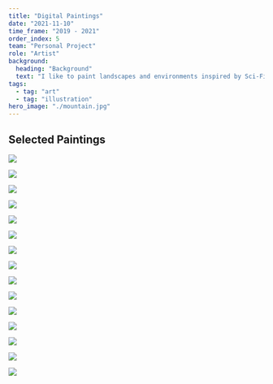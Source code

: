 ```yaml
---
title: "Digital Paintings"
date: "2021-11-10"
time_frame: "2019 - 2021"
order_index: 5
team: "Personal Project"
role: "Artist"
background:
  heading: "Background"
  text: "I like to paint landscapes and environments inspired by Sci-Fi and fantasy. I started using my iPad to paint back in 2019, and I haven't looked back. All work here was made in Procreate on iPad Pro with Apple Pencil."
tags:
  - tag: "art"
  - tag: "illustration"
hero_image: "./mountain.jpg"
---
```


<MdxLayout col="8" offset="0">

## Selected Paintings

</MdxLayout>

<MdxLayout col="6" offset="0">

![](./frog.jpg)

</MdxLayout>

<MdxLayout col="6" offset="0">

![](./montana-1.jpg)

</MdxLayout>

<MdxLayout col="6" offset="0">

![](./montana-2.jpg)

</MdxLayout>

<MdxLayout col="6" offset="0">

![](./mesa.jpg)

</MdxLayout>

<MdxLayout col="6" offset="0">

![](./balloon.jpg)

</MdxLayout>

<MdxLayout col="6" offset="0">

![](./cliffs.jpg)

</MdxLayout>

<MdxLayout col="6" offset="0">

![](./bluffs.jpg)

</MdxLayout>

<MdxLayout col="6" offset="0">

![](./bot.jpg)

</MdxLayout>

<MdxLayout col="6" offset="0">

![](./bridge.jpg)

</MdxLayout>

<MdxLayout col="6" offset="0">

![](./horn.jpg)

</MdxLayout>

<MdxLayout col="6" offset="0">

![](./hut.png)

</MdxLayout>

<MdxLayout col="6" offset="0">

![](./mill.jpg)

</MdxLayout>

<MdxLayout col="6" offset="0">

![](./poly.jpg)

</MdxLayout>

<MdxLayout col="6" offset="0">

![](./swamp.jpg)

</MdxLayout>

<MdxLayout col="6" offset="0">

![](./mountain.jpg)

</MdxLayout>
